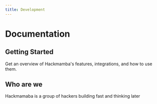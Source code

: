 ```yaml
---
title: Development
---
```


# Documentation

## Getting Started

Get an overview of Hackmamba's features, integrations, and how to use them.

## Who are we 

Hackmamaba is a group of hackers building fast and thinking later 